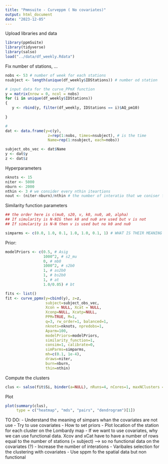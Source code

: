 ```yaml
---
title: "Pmmsuite - Curveppm ( No covariates)"
output: html_document
date: "2023-12-05"
---
```

Upload libraries and data
```r
library(ppmSuite)
library(tidyverse)
library(salso)
load("../data/df_weekly.Rdata")
```


Fix number of stations, ...
```r
nobs <- 53 # number of week for each stations
nsubject <- length(unique(df_weekly$IDStations)) # number od station

# input data for the curve_PPmX function
y = matrix(nrow = 0, ncol = nobs) 
for (i in unique(df_weekly$IDStations))
{
   y <- rbind(y, filter(df_weekly, IDStations == i)$AQ_pm10)
  
}

# 
dat <- data.frame(y=c(y),
                   z=rep(1:nobs, times=nsubject), # is the time
                   Name=rep(1:nsubject, each=nobs))

subject_obs_vec <- dat$Name
y <- dat$y
z <- dat$z

```

Hyperparameters
```r
nknots <- 15 
niter <- 5000
nburn <- 2000
nthin <- 3 # we consider every nthin iteartions 
nout <- (niter-nburn)/nthin # the number of interatio that we coniser from the mcmc
```

Similarity function parameters
```r
## the order here is c(mu0, s20, v, k0, nu0, a0, alpha)
## If simularity is N-NIG then k0 and nu0 are used but v is not
## If simularity is N-N then v is used but no k0 and nu0

simparms <- c(0.0, 1.0, 0.1, 1.0, 1.0, 0.1, 1) # WHAT IS THEIR MEANING IF WE DON'T USE COV
```

Prior:
```r
modelPriors <- c(0.5, # Asig
                 1000^2, # s2_mu
                 0, # mb0
                 1000^2, # s2b0
                 1, # as2b0
                 1, # bs2b0
                 1, # at
                 1.0/0.05) # bt
```

```r
fits <- list()
fit <- curve_ppmx(y=cbind(y), z=z,
                  subject=subject_obs_vec,
                  Xcon = NULL, Xcat = NULL,
                  Xconp=NULL, Xcatp=NULL,
                  PPM=TRUE, M=1,
                  q=3, rw_order=1, balanced=1,
                  nknots=nknots, npredobs=1,
                  Aparm=100,
                  modelPriors=modelPriors,
                  similarity_function=1,
                  consim=1, calibrate=0,
                  simParms=simparms,
                  mh=c(0.1, 1e-4),
                  draws=niter,
                  burn=nburn,
                  thin=nthin)
```

Compute the clusters
```r
clus <- salso(fit$Si, binder(a=NULL), nRuns=4, nCores=1, maxNClusters = 0)

```

Plot
```r
plot(summary(clus), 
	 type = c("heatmap", "mds", "pairs", "dendrogram")[1])

```
TO DO:
- Understand the meaning of simpars whan the covariates are not use
- Try to use covariates
- How to set priors
- Plot location of the station for each cluster on the Lombardy map
- If we want to use covariates, why we can use functional data. Xcov and xCat have to have a number of rows equal to the number of stations (= subject) --> so no functional data on the covariates (?)
- Increase the number of interations
- Varibales selection for the clustering with covariates 
- Use sppm fo the spatial data but non functional 

